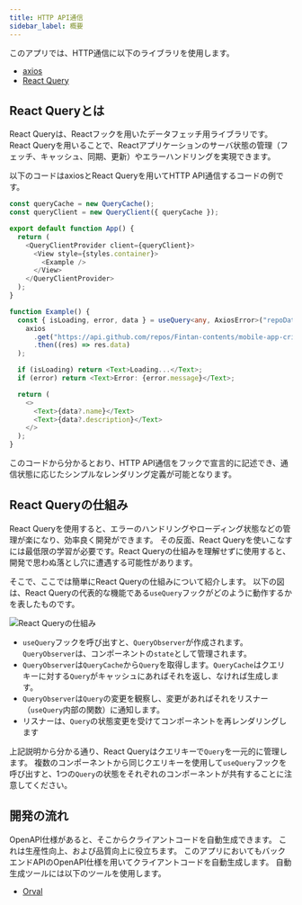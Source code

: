 ```yaml
---
title: HTTP API通信
sidebar_label: 概要
---
```


このアプリでは、HTTP通信に以下のライブラリを使用します。

- [axios](https://github.com/axios/axios)
- [React Query](https://react-query.tanstack.com/)

## React Queryとは

React Queryは、Reactフックを用いたデータフェッチ用ライブラリです。
React Queryを用いることで、Reactアプリケーションのサーバ状態の管理（フェッチ、キャッシュ、同期、更新）やエラーハンドリングを実現できます。

以下のコードはaxiosとReact Queryを用いてHTTP API通信するコードの例です。

```typescript jsx
const queryCache = new QueryCache();
const queryClient = new QueryClient({ queryCache });

export default function App() {
  return (
    <QueryClientProvider client={queryClient}>
      <View style={styles.container}>
        <Example />
      </View>
    </QueryClientProvider>
  );
}

function Example() {
  const { isLoading, error, data } = useQuery<any, AxiosError>("repoData", () =>
    axios
      .get("https://api.github.com/repos/Fintan-contents/mobile-app-crib-notes")
      .then((res) => res.data)
  );

  if (isLoading) return <Text>Loading...</Text>;
  if (error) return <Text>Error: {error.message}</Text>;

  return (
    <>
      <Text>{data?.name}</Text>
      <Text>{data?.description}</Text>
    </>
  );
}
```

このコードから分かるとおり、HTTP API通信をフックで宣言的に記述でき、通信状態に応じたシンプルなレンダリング定義が可能となります。

## React Queryの仕組み

React Queryを使用すると、エラーのハンドリングやローディング状態などの管理が楽になり、効率良く開発ができます。
その反面、React Queryを使いこなすには最低限の学習が必要です。React Queryの仕組みを理解せずに使用すると、開発で思わぬ落とし穴に遭遇する可能性があります。

そこで、ここでは簡単にReact Queryの仕組みについて紹介します。
以下の図は、React Queryの代表的な機能である`useQuery`フックがどのように動作するかを表したものです。

![React Queryの仕組み](react-query.drawio.png)

- `useQuery`フックを呼び出すと、`QueryObserver`が作成されます。`QueryObserver`は、コンポーネントの`state`として管理されます。
- `QueryObserver`は`QueryCache`から`Query`を取得します。`QueryCache`はクエリキーに対する`Query`がキャッシュにあればそれを返し、なければ生成します。
- `QueryObserver`は`Query`の変更を観察し、変更があればそれをリスナー（`useQuery`内部の関数）に通知します。
- リスナーは、`Query`の状態変更を受けてコンポーネントを再レンダリングします

上記説明から分かる通り、React Queryはクエリキーで`Query`を一元的に管理します。
複数のコンポーネントから同じクエリキーを使用して`useQuery`フックを呼び出すと、1つの`Query`の状態をそれぞれのコンポーネントが共有することに注意してください。

## 開発の流れ

OpenAPI仕様があると、そこからクライアントコードを自動生成できます。
これは生産性向上、および品質向上に役立ちます。
このアプリにおいてもバックエンドAPIのOpenAPI仕様を用いてクライアントコードを自動生成します。
自動生成ツールには以下のツールを使用します。

- [Orval](https://orval.dev/)

